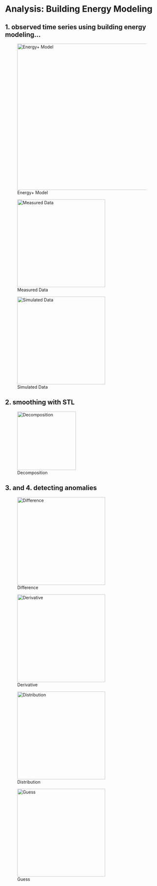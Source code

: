 # Analysis: Building Energy Modeling 

## 1. observed time series using building energy modeling...
<!-- - can recreate real life scenario and simplify so don't have noise  -->
<!-- TODO: add text, reorganize so that building in own column... -->

::: {layout="[[1], [1,1]]"}
![Energy+ Model](figures/bem_01/model.png){width=5in}

![Measured Data](figures/bem_01/real_data.png){width=3in}

![Simulated Data](figures/bem_01/simulated_data.png){width=3in}
:::

## 2. smoothing with STL 
![Decomposition](figures/bem_02_smoothing/stl.png){width=2in}

## 3. and 4. detecting anomalies
::: {layout="[[1,1], [1,1]]"}
![Difference](figures/bem_03_predictions/dif.png){width=3in}

![Derivative](figures/bem_03_predictions/derivs_1.png){width=3in}

![Distribution](figures/bem_03_predictions/distribution.png){width=3in}

![Guess](figures/bem_03_predictions/guess.png){width=3in}
:::